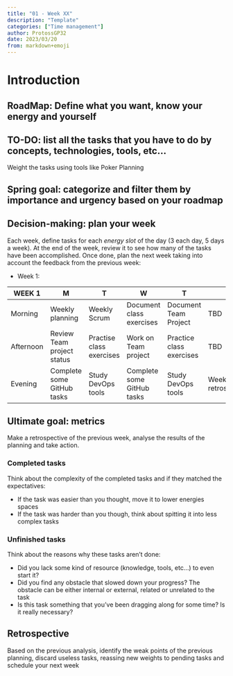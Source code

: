 ```yaml
---
title: "01 - Week XX"
description: "Template"
categories: ["Time management"]
author: ProtossGP32
date: 2023/03/20
from: markdown+emoji
---
```

# Introduction

## RoadMap: Define what you want, know your energy and yourself

## TO-DO: list all the tasks that you have to do by concepts, technologies, tools, etc...
Weight the tasks using tools like Poker Planning

## Spring goal: categorize and filter them by importance and urgency based on your roadmap

## Decision-making: plan your week
Each week, define tasks for each _energy slot_ of the day (3 each day, 5 days a week). At the end of the week, review it to see how many of the tasks have been accomplished. Once done, plan the next week taking into account the feedback from the previous week:

- Week 1:

| WEEK 1      	| M                          	| T 	                    | W 	                    | T 	                    | F 	|
|-----------	|---                           	|---	                    |---	                    |---	                    |---	|
| Morning   	| Weekly planning     	        | Weekly Scrum  	        | Document class exercises  | Document Team Project  	| TBD  	|
| Afternoon 	| Review Team project status  	| Practise class exercises  | Work on Team project    	| Practice class exercises  | TBD  	|
| Evening   	| Complete some GitHub tasks  	| Study DevOps tools      	| Complete some GitHub tasks| Study DevOps tools  	    | Weekly retrospective  	|

## Ultimate goal: metrics
Make a retrospective of the previous week, analyse the results of the planning and take action.

### Completed tasks
Think about the complexity of the completed tasks and if they matched the expectatives:

- If the task was easier than you thought, move it to lower energies spaces
- If the task was harder than you though, think about spitting it into less complex tasks

### Unfinished tasks
Think about the reasons why these tasks aren't done:

- Did you lack some kind of resource (knowledge, tools, etc...) to even start it?
- Did you find any obstacle that slowed down your progress? The obstacle can be either internal or external, related or unrelated to the task
- Is this task something that you've been dragging along for some time? Is it really necessary?

## Retrospective
Based on the previous analysis, identify the weak points of the previous planning, discard useless tasks, reassing new weights to pending tasks and schedule your next week